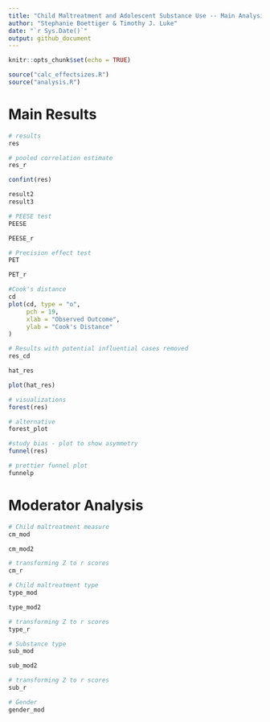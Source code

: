 ```yaml
---
title: "Child Maltreatment and Adolescent Substance Use -- Main Analysis Report"
author: "Stephanie Boettiger & Timothy J. Luke"
date: "`r Sys.Date()`"
output: github_document
---
```


```r
knitr::opts_chunk$set(echo = TRUE)
```

```r
source("calc_effectsizes.R")
source("analysis.R")
```

# Main Results

```r
# results
res
```

```r
# pooled correlation estimate
res_r
```

```r
confint(res)
```

```r
result2 
result3
```

```r
# PEESE test 
PEESE
```

```r
PEESE_r
```

```r
# Precision effect test
PET
```

```r
PET_r
```

```r
#Cook's distance 
cd
plot(cd, type = "o",
     pch = 19,
     xlab = "Observed Outcome",
     ylab = "Cook's Distance"
) 
```

```r
# Results with potential influential cases removed
res_cd
```

```r
hat_res
```

```r
plot(hat_res)
```

```r
# visualizations
forest(res)
```

```r
# alternative
forest_plot
```

```r
#study bias - plot to show asymmetry
funnel(res)
```

```r
# prettier funnel plot
funnelp
```

# Moderator Analysis

```r
# Child maltreatment measure 
cm_mod
```

```r
cm_mod2
```

```r
# transforming Z to r scores
cm_r
```

```r
# Child maltreatment type 
type_mod
```

```r
type_mod2
```

```r
# transforming Z to r scores
type_r
```

```r
# Substance type
sub_mod
```

```r
sub_mod2
```

```r
# transforming Z to r scores
sub_r
```

```r
# Gender
gender_mod
```
